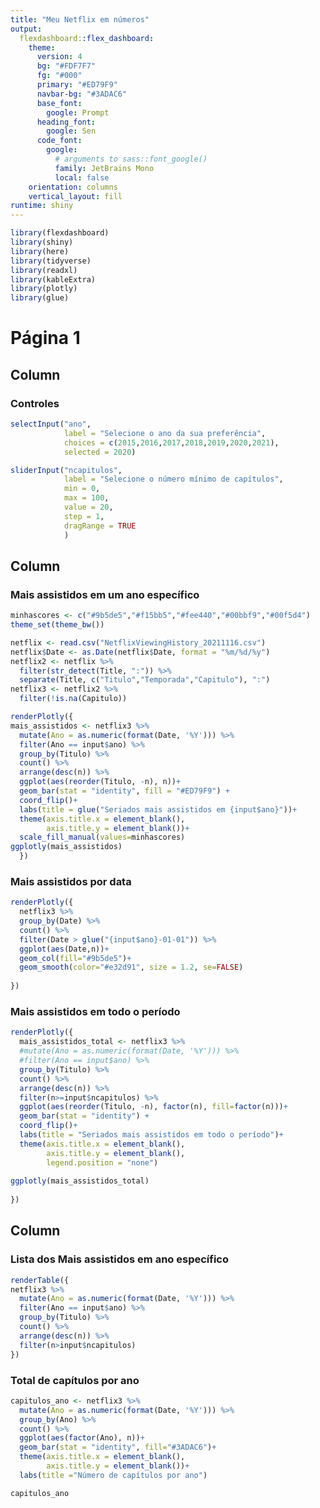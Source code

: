 ```yaml
---
title: "Meu Netflix em números"
output: 
  flexdashboard::flex_dashboard:
    theme: 
      version: 4
      bg: "#FDF7F7"
      fg: "#000" 
      primary: "#ED79F9"
      navbar-bg: "#3ADAC6"
      base_font: 
        google: Prompt
      heading_font:
        google: Sen
      code_font:
        google: 
          # arguments to sass::font_google() 
          family: JetBrains Mono
          local: false
    orientation: columns
    vertical_layout: fill
runtime: shiny
---
```


```r
library(flexdashboard)
library(shiny)
library(here)
library(tidyverse)
library(readxl)
library(kableExtra)
library(plotly)
library(glue)
```

# Página 1

## Column {.sidebar data-width="200"}

### Controles

```r

selectInput("ano",
            label = "Selecione o ano da sua preferência",
            choices = c(2015,2016,2017,2018,2019,2020,2021),
            selected = 2020)

sliderInput("ncapitulos",
            label = "Selecione o número mínimo de capítulos",
            min = 0,
            max = 100,
            value = 20,
            step = 1,
            dragRange = TRUE
            )
```

## Column {.tabset data-width="650"}

### Mais assistidos em um ano específico

```r

minhascores <- c("#9b5de5","#f15bb5","#fee440","#00bbf9","#00f5d4")
theme_set(theme_bw())

netflix <- read.csv("NetflixViewingHistory_20211116.csv")
netflix$Date <- as.Date(netflix$Date, format = "%m/%d/%y")
netflix2 <- netflix %>% 
  filter(str_detect(Title, ":")) %>% 
  separate(Title, c("Titulo","Temporada","Capitulo"), ":")
netflix3 <- netflix2 %>% 
  filter(!is.na(Capitulo))

renderPlotly({  
mais_assistidos <- netflix3 %>% 
  mutate(Ano = as.numeric(format(Date, '%Y'))) %>% 
  filter(Ano == input$ano) %>% 
  group_by(Titulo) %>% 
  count() %>% 
  arrange(desc(n)) %>% 
  ggplot(aes(reorder(Titulo, -n), n))+
  geom_bar(stat = "identity", fill = "#ED79F9") +
  coord_flip()+
  labs(title = glue("Seriados mais assistidos em {input$ano}"))+
  theme(axis.title.x = element_blank(),
        axis.title.y = element_blank())+
  scale_fill_manual(values=minhascores)
ggplotly(mais_assistidos)
  })

```

### Mais assistidos por data

```r
renderPlotly({
  netflix3 %>% 
  group_by(Date) %>% 
  count() %>% 
  filter(Date > glue("{input$ano}-01-01")) %>% 
  ggplot(aes(Date,n))+
  geom_col(fill="#9b5de5")+
  geom_smooth(color="#e32d91", size = 1.2, se=FALSE)
  
})
```

### Mais assistidos em todo o período

```r
renderPlotly({
  mais_assistidos_total <- netflix3 %>% 
  #mutate(Ano = as.numeric(format(Date, '%Y'))) %>% 
  #filter(Ano == input$ano) %>% 
  group_by(Titulo) %>% 
  count() %>% 
  arrange(desc(n)) %>% 
  filter(n>=input$ncapitulos) %>% 
  ggplot(aes(reorder(Titulo, -n), factor(n), fill=factor(n)))+
  geom_bar(stat = "identity") +
  coord_flip()+
  labs(title = "Seriados mais assistidos em todo o período")+
  theme(axis.title.x = element_blank(),
        axis.title.y = element_blank(),
        legend.position = "none")
  
ggplotly(mais_assistidos_total)
  
})
```

## Column {data-width="350"}

### Lista dos Mais assistidos em ano específico

```r

renderTable({  
netflix3 %>% 
  mutate(Ano = as.numeric(format(Date, '%Y'))) %>% 
  filter(Ano == input$ano) %>% 
  group_by(Titulo) %>% 
  count() %>% 
  arrange(desc(n)) %>% 
  filter(n>input$ncapitulos) 
})
```

### Total de capítulos por ano

```r
capitulos_ano <- netflix3 %>% 
  mutate(Ano = as.numeric(format(Date, '%Y'))) %>% 
  group_by(Ano) %>% 
  count() %>% 
  ggplot(aes(factor(Ano), n))+
  geom_bar(stat = "identity", fill="#3ADAC6")+
  theme(axis.title.x = element_blank(),
        axis.title.y = element_blank())+
  labs(title ="Número de capítulos por ano")

capitulos_ano
```
